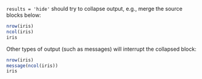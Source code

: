 `results = 'hide'` should try to collapse output, e.g., merge the source blocks below:

```r
nrow(iris)
ncol(iris)
iris
```

Other types of output (such as messages) will interrupt the collapsed block:

```r
nrow(iris)
message(ncol(iris))
iris
```
